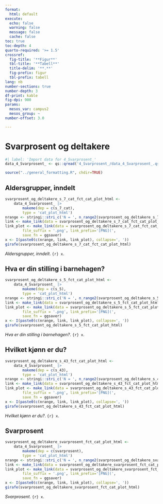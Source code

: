 ```yaml
---
format:
  html: default
execute:
  echo: false
  warning: false
  message: false
  cache: false
toc: true
toc-depth: 4
quarto-required: '>= 1.5'
crossref:
  fig-title: '**Figur**'
  tbl-title: '**Tabell**'
  title-delim: '**.**'
  fig-prefix: figur
  tbl-prefix: tabell
lang: nb
number-sections: true
number-depth: 3
df-print: kable
fig-dpi: 900
params:
  mesos_var: campus2
  mesos_group: ~
number-offset: 3.0

---
```

# Svarprosent og deltakere
```r
#| label: 'Import data for 4_Svarprosent_'
data_4_Svarprosent_ <- qs::qread('4_Svarprosent_/data_4_Svarprosent_.qs')
```
```r
source("../general_formatting.R", chdir=TRUE)
```

## Aldersgrupper, inndelt{#sec-Aldersgrupper-inndelt-90}


::: {#fig-svarprosent-og-deltakere-s-7-cat-fct-cat-plot-html}

```r
svarprosent_og_deltakere_s_7_cat_fct_cat_plot_html <-
	data_4_Svarprosent_ |>
		makeme(dep = c(s_7_cat),
		type = 'cat_plot_html')
nrange <- stringi::stri_c('N = ', n_range2(svarprosent_og_deltakere_s_7_cat_fct_cat_plot_html[[1]]))
link <- make_link(data = svarprosent_og_deltakere_s_7_cat_fct_cat_plot_html[[1]]$data)
link_plot <- make_link(data = svarprosent_og_deltakere_s_7_cat_fct_cat_plot_html,
		file_suffix = '.png', link_prefix='[PNG](',
		save_fn = ggsaver)
x <- I(paste0(c(nrange, link, link_plot), collapse=', '))
girafe(svarprosent_og_deltakere_s_7_cat_fct_cat_plot_html)
```

_Aldersgrupper, inndelt_. `{r} x`.

:::


## Hva er din stilling i barnehagen?{#sec-Hva-er-din-stilling-i-barnehagen--89}


::: {#fig-svarprosent-og-deltakere-s-5-fct-cat-plot-html}

```r
svarprosent_og_deltakere_s_5_fct_cat_plot_html <-
	data_4_Svarprosent_ |>
		makeme(dep = c(s_5),
		type = 'cat_plot_html')
nrange <- stringi::stri_c('N = ', n_range2(svarprosent_og_deltakere_s_5_fct_cat_plot_html[[1]]))
link <- make_link(data = svarprosent_og_deltakere_s_5_fct_cat_plot_html[[1]]$data)
link_plot <- make_link(data = svarprosent_og_deltakere_s_5_fct_cat_plot_html,
		file_suffix = '.png', link_prefix='[PNG](',
		save_fn = ggsaver)
x <- I(paste0(c(nrange, link, link_plot), collapse=', '))
girafe(svarprosent_og_deltakere_s_5_fct_cat_plot_html)
```

_Hva er din stilling i barnehagen?_. `{r} x`.

:::


## Hvilket kjønn er du?{#sec-Hvilket-kjonn-er-du--37}


::: {#fig-svarprosent-og-deltakere-s-43-fct-cat-plot-html}

```r
svarprosent_og_deltakere_s_43_fct_cat_plot_html <-
	data_4_Svarprosent_ |>
		makeme(dep = c(s_43),
		type = 'cat_plot_html')
nrange <- stringi::stri_c('N = ', n_range2(svarprosent_og_deltakere_s_43_fct_cat_plot_html[[1]]))
link <- make_link(data = svarprosent_og_deltakere_s_43_fct_cat_plot_html[[1]]$data)
link_plot <- make_link(data = svarprosent_og_deltakere_s_43_fct_cat_plot_html,
		file_suffix = '.png', link_prefix='[PNG](',
		save_fn = ggsaver)
x <- I(paste0(c(nrange, link, link_plot), collapse=', '))
girafe(svarprosent_og_deltakere_s_43_fct_cat_plot_html)
```

_Hvilket kjønn er du?_. `{r} x`.

:::


## Svarprosent{#sec-Svarprosent-06}


::: {#fig-svarprosent-og-deltakere-svarprosent-fct-cat-plot-html}

```r
svarprosent_og_deltakere_svarprosent_fct_cat_plot_html <-
	data_4_Svarprosent_ |>
		makeme(dep = c(svarprosent),
		type = 'cat_plot_html')
nrange <- stringi::stri_c('N = ', n_range2(svarprosent_og_deltakere_svarprosent_fct_cat_plot_html[[1]]))
link <- make_link(data = svarprosent_og_deltakere_svarprosent_fct_cat_plot_html[[1]]$data)
link_plot <- make_link(data = svarprosent_og_deltakere_svarprosent_fct_cat_plot_html,
		file_suffix = '.png', link_prefix='[PNG](',
		save_fn = ggsaver)
x <- I(paste0(c(nrange, link, link_plot), collapse=', '))
girafe(svarprosent_og_deltakere_svarprosent_fct_cat_plot_html)
```

_Svarprosent_. `{r} x`.

:::
